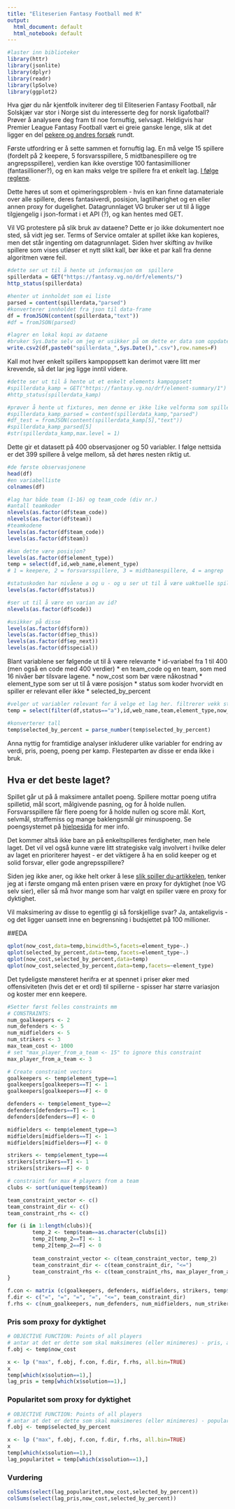 ```yaml
---
title: "Eliteserien Fantasy Football med R"
output:
  html_document: default
  html_notebook: default
---
```


```r
#laster inn biblioteker
library(httr)
library(jsonlite)
library(dplyr)
library(readr)
library(lpSolve)
library(ggplot2)
```

Hva gjør du når kjentfolk inviterer deg til Eliteserien Fantasy Football, når Solskjær var stor i Norge sist du interesserte deg for norsk ligafotball? Prøver å analysere deg fram til noe fornuftig, selvsagt. Heldigvis har Premier League Fantasy Football vært ei greie ganske lenge, slik at det ligger en del [pekere og andres forsøk](https://llimllib.github.io/fantasypl/) rundt.

Første utfordring er å sette sammen et fornuftig lag. En må velge 15 spillere (fordelt på 2 keepere, 5 forsvarsspillere, 5 midtbanespillere og tre angrepsspillere), verdien kan ikke overstige 100 fantasimillioner (fantasillioner?), og en kan maks velge tre spillere fra et enkelt lag. [I følge reglene](https://fantasy.vg.no/a/help). 

Dette høres ut som et opimeringsproblem - hvis en kan finne datamateriale over alle spillere, deres fantasiverdi, posisjon, lagtilhørighet og en eller annen proxy for dugelighet. Datagrunnlaget VG bruker ser ut til å ligge tilgjengelig i json-format i et API (?), og kan hentes med GET. 

Vil VG protestere på slik bruk av dataene? Dette er jo ikke dokumentert noe sted, så vidt jeg ser. Terms of Service omtaler at spillet ikke kan kopieres, men det står ingenting om datagrunnlaget. Siden hver skifting av hvilke spillere som vises utløser et nytt slikt kall, bør ikke et par kall fra denne algoritmen være feil. 

```r
#dette ser ut til å hente ut informasjon om  spillere
spillerdata = GET("https://fantasy.vg.no/drf/elements/")
http_status(spillerdata)

#henter ut innholdet som ei liste
parsed = content(spillerdata,"parsed")
#konverterer innholdet fra json til data-frame
df = fromJSON(content(spillerdata,"text"))
#df = fromJSON(parsed)

#lagrer en lokal kopi av dataene
#bruker Sys.Date selv om jeg er usikker på om dette er data som oppdateres live.
write.csv2(df,paste0("spillerdata_",Sys.Date(),".csv"),row.names=F)
```
Kall mot hver enkelt spillers kampoppsett kan derimot være litt mer krevende, så det lar jeg ligge inntil videre.

```r
#dette ser ut til å hente ut et enkelt elements kampoppsett
#spillerdata_kamp = GET("https://fantasy.vg.no/drf/element-summary/1")
#http_status(spillerdata_kamp)

#prøver å hente ut fixtures, men denne er ikke like velforma som spillerdataene over. lar det ligge så lenge
#spillerdata_kamp_parsed = content(spillerdata_kamp,"parsed")
#df_test = fromJSON(content(spillerdata_kamp[5],"text"))
#spillerdata_kamp_parsed[5]
#str(spillerdata_kamp,max.level = 1)

```

Dette gir et datasett på 400 observasjoner og 50 variabler. I følge nettsida er det 399 spillere å velge mellom, så det høres nesten riktig ut. 

```r
#de første observasjonene
head(df)
#en variabelliste
colnames(df)
```


```r

#lag har både team (1-16) og team_code (div nr.)
#antall teamkoder
nlevels(as.factor(df$team_code))
nlevels(as.factor(df$team))
#teamkodene
levels(as.factor(df$team_code))
levels(as.factor(df$team))

#kan dette være posisjon?
levels(as.factor(df$element_type))
temp = select(df,id,web_name,element_type)
# 1 = keepere, 2 = forsvarsspillere, 3 = midtbanespillere, 4 = angrep

#statuskoden har nivåene a og u - og u ser ut til å være uaktuelle spillere
levels(as.factor(df$status))

#ser ut til å være en varian av id?
nlevels(as.factor(df$code))

#usikker på disse
levels(as.factor(df$form))
levels(as.factor(df$ep_this))
levels(as.factor(df$ep_next))
levels(as.factor(df$special))
```


Blant variablene ser følgende ut til å være relevante
* id-variabel fra 1 til 400 (men også en code med 400 verdier)
* en team_code og en team, som med 16 nivåer bør tilsvare lagene.
* now_cost som bør være nåkostnad
* element_type som ser ut til å være posisjon
* status som koder hvorvidt en spiller er relevant eller ikke
* selected_by_percent

```r
#velger ut variabler relevant for å velge et lag her. filtrerer vekk status==a
temp = select(filter(df,status=="a"),id,web_name,team,element_type,now_cost, selected_by_percent)

#konverterer tall
temp$selected_by_percent = parse_number(temp$selected_by_percent)

```

Anna nyttig for framtidige analyser inkluderer ulike variabler for endring av verdi, pris, poeng, poeng per kamp. Flesteparten av disse er enda ikke i bruk.

## Hva er det beste laget?
Spillet går ut på å maksimere antallet poeng. Spillere mottar poeng utifra spilletid, mål scort, målgivende pasning, og for å holde nullen. Forsvarsspillere får flere poeng for å holde nullen og score mål. Kort, selvmål, straffemiss og mange baklengsmål gir minuspoeng. Se poengsystemet på [hjelpesida](https://fantasy.vg.no/a/help) for mer info. 

Det kommer altså ikke bare an på enkeltspilleres ferdigheter, men hele laget. Det vil vel også kunne være litt strategiske valg involvert i hvilke deler av laget en prioriterer høyest - er det viktigere å ha en solid keeper og et solid forsvar, eller gode angrepsspillere? 

Siden jeg ikke aner, og ikke helt orker å lese [slik spiller du-artikkelen](http://www.eliteserien.no/fantasy/slik-spiller-du-fantasy), tenker jeg at i første omgang må enten prisen være en proxy for dyktighet (noe VG selv sier), eller så må hvor mange som har valgt en spiller være en proxy for dyktighet. 

Vil maksimering av disse to egentlig gi så forskjellige svar? Ja, antakeligvis - og det ligger uansett inne en begrensning i budsjettet på 100 millioner. 

##EDA

```r
qplot(now_cost,data=temp,binwidth=5,facets=element_type~.)
qplot(selected_by_percent,data=temp,facets=element_type~.)
qplot(now_cost,selected_by_percent,data=temp)
qplot(now_cost,selected_by_percent,data=temp,facets=~element_type)
```

Det tydeligste mønsteret herifra er at spennet i priser øker med offensiviteten (hvis det er et ord) til spillerne - spisser har større variasjon og koster mer enn keepere.

```r
#Setter først felles constraints mm
# CONSTRAINTS:
num_goalkeepers <- 2
num_defenders <- 5
num_midfielders <- 5
num_strikers <- 3
max_team_cost <- 1000
# set "max_player_from_a_team <- 15" to ignore this constraint
max_player_from_a_team <- 3 		

# Create constraint vectors
goalkeepers <- temp$element_type==1
goalkeepers[goalkeepers==T] <- 1
goalkeepers[goalkeepers==F] <- 0

defenders <- temp$element_type==2
defenders[defenders==T] <- 1
defenders[defenders==F] <- 0

midfielders <- temp$element_type==3
midfielders[midfielders==T] <- 1
midfielders[midfielders==F] <- 0

strikers <- temp$element_type==4
strikers[strikers==T] <- 1
strikers[strikers==F] <- 0

# constraint for max # players from a team
clubs <- sort(unique(temp$team))

team_constraint_vector <- c()
team_constraint_dir <- c()
team_constraint_rhs <- c()

for (i in 1:length(clubs)){
        temp_2 <- temp$team==as.character(clubs[i])
        temp_2[temp_2==T] <- 1
        temp_2[temp_2==F] <- 0
        
        team_constraint_vector <- c(team_constraint_vector, temp_2)
        team_constraint_dir <- c(team_constraint_dir, "<=")
        team_constraint_rhs <- c(team_constraint_rhs, max_player_from_a_team)
}

f.con <- matrix (c(goalkeepers, defenders, midfielders, strikers, temp$now_cost, team_constraint_vector), nrow=(5+length(clubs)), byrow=TRUE)
f.dir <- c("=", "=", "=", "=", "<=", team_constraint_dir)
f.rhs <- c(num_goalkeepers, num_defenders, num_midfielders, num_strikers, max_team_cost, team_constraint_rhs)
```

### Pris som proxy for dyktighet

```r
# OBJECTIVE FUNCTION: Points of all players
# antar at det er dette som skal maksimeres (eller minimeres) - pris, altså
f.obj <- temp$now_cost

x <- lp ("max", f.obj, f.con, f.dir, f.rhs, all.bin=TRUE)
x
temp[which(x$solution==1),]
lag_pris = temp[which(x$solution==1),]
```

### Popularitet som proxy for dyktighet

```r
# OBJECTIVE FUNCTION: Points of all players
# antar at det er dette som skal maksimeres (eller minimeres) - popularitet
f.obj <- temp$selected_by_percent

x <- lp ("max", f.obj, f.con, f.dir, f.rhs, all.bin=TRUE)
x
temp[which(x$solution==1),]
lag_popularitet = temp[which(x$solution==1),]
```

### Vurdering
```r
colSums(select(lag_popularitet,now_cost,selected_by_percent))
colSums(select(lag_pris,now_cost,selected_by_percent))

```


